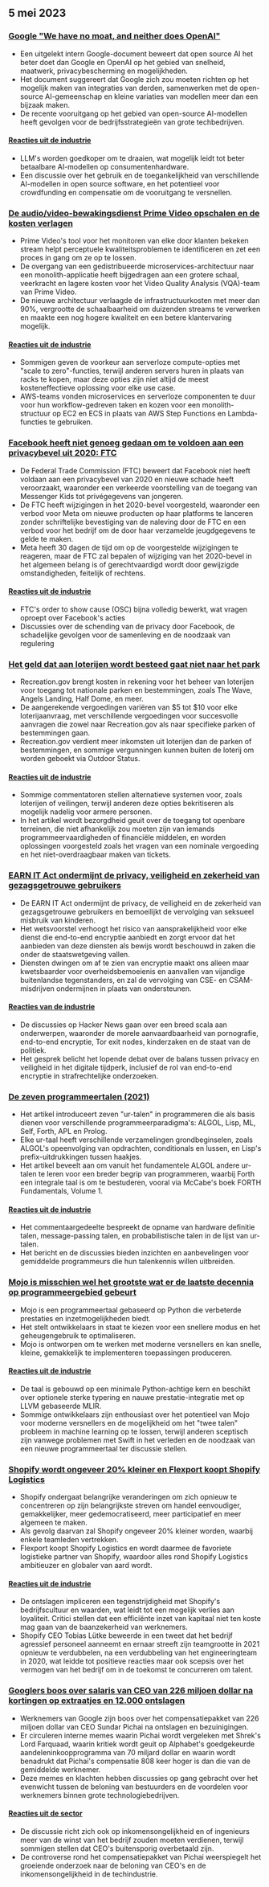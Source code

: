 

<CallToAction />

<Steps>

## 5 mei 2023

### [Google "We have no moat, and neither does OpenAI"](https://www.semianalysis.com/p/google-we-have-no-moat-and-neither)

- Een uitgelekt intern Google-document beweert dat open source AI het beter doet dan Google en OpenAI op het gebied van snelheid, maatwerk, privacybescherming en mogelijkheden.
- Het document suggereert dat Google zich zou moeten richten op het mogelijk maken van integraties van derden, samenwerken met de open-source AI-gemeenschap en kleine variaties van modellen meer dan een bijzaak maken.
- De recente vooruitgang op het gebied van open-source AI-modellen heeft gevolgen voor de bedrijfsstrategieën van grote techbedrijven.

#### [Reacties uit de industrie](http://news.ycombinator.com/item?id=35813322)

- LLM's worden goedkoper om te draaien, wat mogelijk leidt tot beter betaalbare AI-modellen op consumentenhardware.
- Een discussie over het gebruik en de toegankelijkheid van verschillende AI-modellen in open source software, en het potentieel voor crowdfunding en compensatie om de vooruitgang te versnellen.

### [De audio/video-bewakingsdienst Prime Video opschalen en de kosten verlagen](https://www.primevideotech.com/video-streaming/scaling-up-the-prime-video-audio-video-monitoring-service-and-reducing-costs-by-90)

- Prime Video's tool voor het monitoren van elke door klanten bekeken stream helpt perceptuele kwaliteitsproblemen te identificeren en zet een proces in gang om ze op te lossen.
- De overgang van een gedistribueerde microservices-architectuur naar een monolith-applicatie heeft bijgedragen aan een grotere schaal, veerkracht en lagere kosten voor het Video Quality Analysis (VQA)-team van Prime Video.
- De nieuwe architectuur verlaagde de infrastructuurkosten met meer dan 90%, vergrootte de schaalbaarheid om duizenden streams te verwerken en maakte een nog hogere kwaliteit en een betere klantervaring mogelijk.

#### [Reacties uit de industrie](http://news.ycombinator.com/item?id=35811741)

- Sommigen geven de voorkeur aan serverloze compute-opties met "scale to zero"-functies, terwijl anderen servers huren in plaats van racks te kopen, maar deze opties zijn niet altijd de meest kosteneffectieve oplossing voor elke use case.
- AWS-teams vonden microservices en serverloze componenten te duur voor hun workflow-gedreven taken en kozen voor een monolith-structuur op EC2 en ECS in plaats van AWS Step Functions en Lambda-functies te gebruiken.

### [Facebook heeft niet genoeg gedaan om te voldoen aan een privacybevel uit 2020: FTC](https://arstechnica.com/tech-policy/2023/05/ftc-says-facebook-violated-privacy-order-proposes-ban-on-monetizing-youth-data/)

- De Federal Trade Commission (FTC) beweert dat Facebook niet heeft voldaan aan een privacybevel van 2020 en nieuwe schade heeft veroorzaakt, waaronder een verkeerde voorstelling van de toegang van Messenger Kids tot privégegevens van jongeren.
- De FTC heeft wijzigingen in het 2020-bevel voorgesteld, waaronder een verbod voor Meta om nieuwe producten op haar platforms te lanceren zonder schriftelijke bevestiging van de naleving door de FTC en een verbod voor het bedrijf om de door haar verzamelde jeugdgegevens te gelde te maken.
- Meta heeft 30 dagen de tijd om op de voorgestelde wijzigingen te reageren, maar de FTC zal bepalen of wijziging van het 2020-bevel in het algemeen belang is of gerechtvaardigd wordt door gewijzigde omstandigheden, feitelijk of rechtens.

#### [Reacties uit de industrie](http://news.ycombinator.com/item?id=35814081)

- FTC's order to show cause (OSC) bijna volledig bewerkt, wat vragen oproept over Facebook's acties
- Discussies over de schending van de privacy door Facebook, de schadelijke gevolgen voor de samenleving en de noodzaak van regulering

### [Het geld dat aan loterijen wordt besteed gaat niet naar het park](https://outdoorstatus.com/articles/recreation-gov-lottery-fees/)

- Recreation.gov brengt kosten in rekening voor het beheer van loterijen voor toegang tot nationale parken en bestemmingen, zoals The Wave, Angels Landing, Half Dome, en meer.
- De aangerekende vergoedingen variëren van $5 tot $10 voor elke loterijaanvraag, met verschillende vergoedingen voor succesvolle aanvragen die zowel naar Recreation.gov als naar specifieke parken of bestemmingen gaan.
- Recreation.gov verdient meer inkomsten uit loterijen dan de parken of bestemmingen, en sommige vergunningen kunnen buiten de loterij om worden geboekt via Outdoor Status.

#### [Reacties uit de industrie](http://news.ycombinator.com/item?id=35809570)

- Sommige commentatoren stellen alternatieve systemen voor, zoals loterijen of veilingen, terwijl anderen deze opties bekritiseren als mogelijk nadelig voor armere personen.
- In het artikel wordt bezorgdheid geuit over de toegang tot openbare terreinen, die niet afhankelijk zou moeten zijn van iemands programmeervaardigheden of financiële middelen, en worden oplossingen voorgesteld zoals het vragen van een nominale vergoeding en het niet-overdraagbaar maken van tickets.

### [EARN IT Act ondermijnt de privacy, veiligheid en zekerheid van gezagsgetrouwe gebruikers](https://techfreedom.org/earn-it-act-remains-a-threat-to-liberty-security-safety-of-children/)

- De EARN IT Act ondermijnt de privacy, de veiligheid en de zekerheid van gezagsgetrouwe gebruikers en bemoeilijkt de vervolging van seksueel misbruik van kinderen.
- Het wetsvoorstel verhoogt het risico van aansprakelijkheid voor elke dienst die end-to-end encryptie aanbiedt en zorgt ervoor dat het aanbieden van deze diensten als bewijs wordt beschouwd in zaken die onder de staatswetgeving vallen.
- Diensten dwingen om af te zien van encryptie maakt ons alleen maar kwetsbaarder voor overheidsbemoeienis en aanvallen van vijandige buitenlandse tegenstanders, en zal de vervolging van CSE- en CSAM-misdrijven ondermijnen in plaats van ondersteunen.

#### [Reacties van de industrie](http://news.ycombinator.com/item?id=35814113)

- De discussies op Hacker News gaan over een breed scala aan onderwerpen, waaronder de morele aanvaardbaarheid van pornografie, end-to-end encryptie, Tor exit nodes, kinderzaken en de staat van de politiek.
- Het gesprek belicht het lopende debat over de balans tussen privacy en veiligheid in het digitale tijdperk, inclusief de rol van end-to-end encryptie in strafrechtelijke onderzoeken.

### [De zeven programmeertalen (2021)](https://madhadron.com/programming/seven_ur_languages.html)

- Het artikel introduceert zeven "ur-talen" in programmeren die als basis dienen voor verschillende programmeerparadigma's: ALGOL, Lisp, ML, Self, Forth, APL en Prolog.
- Elke ur-taal heeft verschillende verzamelingen grondbeginselen, zoals ALGOL's opeenvolging van opdrachten, conditionals en lussen, en Lisp's prefix-uitdrukkingen tussen haakjes.
- Het artikel beveelt aan om vanuit het fundamentele ALGOL andere ur-talen te leren voor een breder begrip van programmeren, waarbij Forth een integrale taal is om te bestuderen, vooral via McCabe's boek FORTH Fundamentals, Volume 1.

#### [Reacties uit de industrie](http://news.ycombinator.com/item?id=35813496)

- Het commentaargedeelte bespreekt de opname van hardware definitie talen, message-passing talen, en probabilistische talen in de lijst van ur-talen.
- Het bericht en de discussies bieden inzichten en aanbevelingen voor gemiddelde programmeurs die hun talenkennis willen uitbreiden.

### [Mojo is misschien wel het grootste wat er de laatste decennia op programmeergebied gebeurt](https://www.fast.ai/posts/2023-05-03-mojo-launch.html)

- Mojo is een programmeertaal gebaseerd op Python die verbeterde prestaties en inzetmogelijkheden biedt.
- Het stelt ontwikkelaars in staat te kiezen voor een snellere modus en het geheugengebruik te optimaliseren.
- Mojo is ontworpen om te werken met moderne versnellers en kan snelle, kleine, gemakkelijk te implementeren toepassingen produceren.

#### [Reacties uit de industrie](http://news.ycombinator.com/item?id=35809658)

- De taal is gebouwd op een minimale Python-achtige kern en beschikt over optionele sterke typering en nauwe prestatie-integratie met op LLVM gebaseerde MLIR.
- Sommige ontwikkelaars zijn enthousiast over het potentieel van Mojo voor moderne versnellers en de mogelijkheid om het "twee talen" probleem in machine learning op te lossen, terwijl anderen sceptisch zijn vanwege problemen met Swift in het verleden en de noodzaak van een nieuwe programmeertaal ter discussie stellen.

### [Shopify wordt ongeveer 20% kleiner en Flexport koopt Shopify Logistics](https://news.shopify.com/important-team-and-business-changes)

- Shopify ondergaat belangrijke veranderingen om zich opnieuw te concentreren op zijn belangrijkste streven om handel eenvoudiger, gemakkelijker, meer gedemocratiseerd, meer participatief en meer algemeen te maken.
- Als gevolg daarvan zal Shopify ongeveer 20% kleiner worden, waarbij enkele teamleden vertrekken.
- Flexport koopt Shopify Logistics en wordt daarmee de favoriete logistieke partner van Shopify, waardoor alles rond Shopify Logistics ambitieuzer en globaler van aard wordt.

#### [Reacties uit de industrie](http://news.ycombinator.com/item?id=35813763)

- De ontslagen impliceren een tegenstrijdigheid met Shopify's bedrijfscultuur en waarden, wat leidt tot een mogelijk verlies aan loyaliteit. Critici stellen dat een efficiënte inzet van kapitaal niet ten koste mag gaan van de baanzekerheid van werknemers.
- Shopify CEO Tobias Lütke beweerde in een tweet dat het bedrijf agressief personeel aanneemt en ernaar streeft zijn teamgrootte in 2021 opnieuw te verdubbelen, na een verdubbeling van het engineeringteam in 2020, wat leidde tot positieve reacties maar ook scepsis over het vermogen van het bedrijf om in de toekomst te concurreren om talent.

### [Googlers boos over salaris van CEO van 226 miljoen dollar na kortingen op extraatjes en 12.000 ontslagen](https://arstechnica.com/tech-policy/2023/05/googlers-angry-about-ceos-226m-pay-after-cuts-in-perks-and-12000-layoffs/)

- Werknemers van Google zijn boos over het compensatiepakket van 226 miljoen dollar van CEO Sundar Pichai na ontslagen en bezuinigingen.
- Er circuleren interne memes waarin Pichai wordt vergeleken met Shrek's Lord Farquaad, waarin kritiek wordt geuit op Alphabet's goedgekeurde aandeleninkoopprogramma van 70 miljard dollar en waarin wordt benadrukt dat Pichai's compensatie 808 keer hoger is dan die van de gemiddelde werknemer.
- Deze memes en klachten hebben discussies op gang gebracht over het evenwicht tussen de beloning van bestuurders en de voordelen voor werknemers binnen grote technologiebedrijven.

#### [Reacties uit de sector](http://news.ycombinator.com/item?id=35821927)

- De discussie richt zich ook op inkomensongelijkheid en of ingenieurs meer van de winst van het bedrijf zouden moeten verdienen, terwijl sommigen stellen dat CEO's buitensporig overbetaald zijn.
- De controverse rond het compensatiepakket van Pichai weerspiegelt het groeiende onderzoek naar de beloning van CEO's en de inkomensongelijkheid in de techindustrie.

</Steps>
